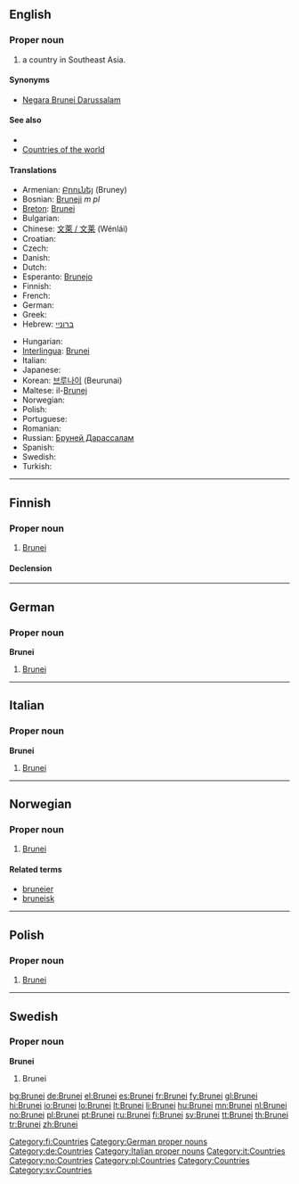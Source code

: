 ==English==
{{wikipedia}}

===Proper noun===
{{en-proper noun}}

# a country in Southeast Asia.

====Synonyms====
* [[Negara Brunei Darussalam]]

====See also====
* {{pedialite}}
* [[Appendix:Countries of the world|Countries of the world]]

====Translations====
{{trans-top|A country in Southeast Asia}}
* Armenian: [[Բրունեյ]] (Bruney)
* Bosnian: [[Bruneji]] ''m pl''
* [[Breton]]: [[Brunei]]
* Bulgarian: {{t+|bg|Бруней|sc=Cyrl}}
* Chinese: [[文萊 / 文莱]] (Wénlái)
* Croatian: {{t-|hr|Brunej|m}}
* Czech: {{t+|cs|Brunej|f}}
* Danish: {{t-|da|Brunei}}
* Dutch: {{t+|nl|Brunei}}
* Esperanto: [[Brunejo]]
* Finnish: {{t+|fi|Brunei}}
* French: {{t+|fr|Brunei}}
* German: {{t+|de|Brunei Darussalam}}
* Greek: {{t+|el|Μπρουνέι|n|tr=Brounéi|sc=Grek}}
* Hebrew: [[ברוניי]]
{{trans-mid}}
* Hungarian: {{t+|hu|Brunei}}
* [[Interlingua]]: [[Brunei]]
* Italian: {{t-|it|Brunei}}
* Japanese: {{t+|ja|ブルネイ|tr=burunei|sc=Jpan}}
* Korean: [[브루나이]] (Beurunai)
* Maltese: il-[[Brunej]]
* Norwegian: {{t+|no|Brunei}}
* Polish: {{t+|pl|Brunei}}
* Portuguese: {{t+|pt|Brunei}}
* Romanian: {{t-|ro|Brunei}}
* Russian: [[Бруней Дарассалам]]
* Spanish: {{t+|es|Brunéi}}
* Swedish: {{t+|sv|Brunei}}
* Turkish: {{t+|tr|Bruney}}
{{trans-bottom}}

----

==Finnish==
{{wikipedia|lang=fi}}

===Proper noun===
{{infl|fi|proper noun}}

# [[#English|Brunei]]

====Declension====
{{fi-decl-voi|Brune|i|np=1}}

[[Category:fi:Countries]]

----

==German==
{{wikipedia|lang=de}}

===Proper noun===
'''Brunei''' {{n}}

# [[#English|Brunei]]

[[Category:German proper nouns]]
[[Category:de:Countries]]

----

==Italian==
{{wikipedia|lang=it}}

===Proper noun===
'''Brunei''' {{m}}

# [[#English|Brunei]]

[[Category:Italian proper nouns]]
[[Category:it:Countries]]

----

==Norwegian==

===Proper noun===
{{infl|no|proper noun}}

# [[#English|Brunei]]

====Related terms====
* [[bruneier]]
* [[bruneisk]]

[[Category:no:Countries]]

----

==Polish==

===Proper noun===
{{infl|pl|proper noun|g=n|undeclinable}}

# [[#English|Brunei]]

[[Category:pl:Countries]]

----

==Swedish==

===Proper noun===
'''Brunei'''

# Brunei

[[Category:Countries]]
[[Category:sv:Countries]]

[[bg:Brunei]]
[[de:Brunei]]
[[el:Brunei]]
[[es:Brunei]]
[[fr:Brunei]]
[[fy:Brunei]]
[[gl:Brunei]]
[[hi:Brunei]]
[[io:Brunei]]
[[lo:Brunei]]
[[lt:Brunei]]
[[li:Brunei]]
[[hu:Brunei]]
[[mn:Brunei]]
[[nl:Brunei]]
[[no:Brunei]]
[[pl:Brunei]]
[[pt:Brunei]]
[[ru:Brunei]]
[[fi:Brunei]]
[[sv:Brunei]]
[[tt:Brunei]]
[[th:Brunei]]
[[tr:Brunei]]
[[zh:Brunei]]